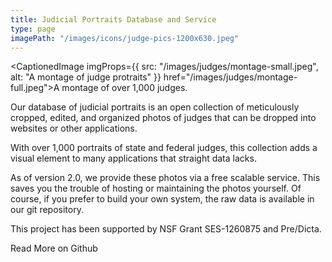 ```yaml
---
title: Judicial Portraits Database and Service
type: page
imagePath: "/images/icons/judge-pics-1200x630.jpeg"
---
```



<CaptionedImage imgProps={{
  src: "/images/judges/montage-small.jpeg",
  alt: "A montage of judge protraits"
}} href="/images/judges/montage-full.jpeg">A montage of over 1,000 judges.</CaptionedImage>

<p className="lead">Our database of judicial portraits is an open collection of meticulously cropped, edited, and organized photos of judges that can be dropped into websites or other applications.</p>

With over 1,000 portraits of state and federal judges, this collection adds a visual element to many applications that straight data lacks.

As of version 2.0, we provide these photos via a free scalable service. This saves you the trouble of hosting or maintaining the photos yourself. Of course, if you prefer to build your own system, the raw data is available in our git repository.

This project has been supported by NSF Grant SES-1260875 and Pre/Dicta.

<div className="text-center">
    <PurpleButton href="https://github.com/freelawproject/judge-pics" size="lg">Read More on Github</PurpleButton>
</div>


[jdb]: /projects/judge-db/